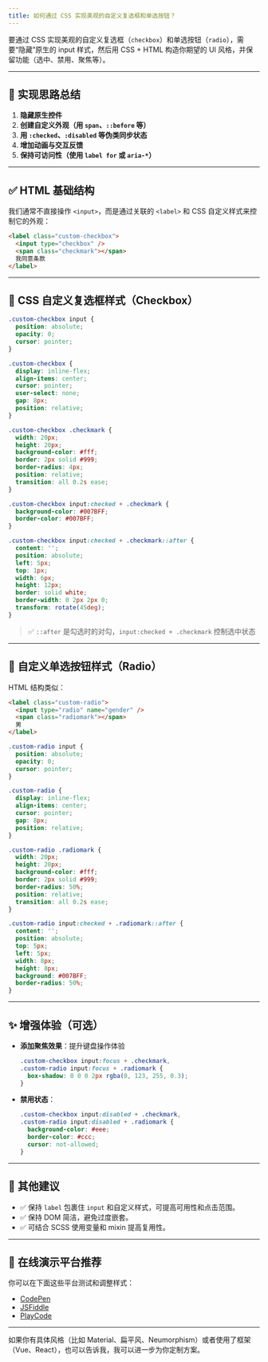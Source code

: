 ```yaml
---
title: 如何通过 CSS 实现美观的自定义复选框和单选按钮？
---
```


要通过 CSS 实现美观的自定义复选框（`checkbox`）和单选按钮（`radio`），需要“隐藏”原生的 input 样式，然后用 CSS + HTML 构造你期望的 UI 风格，并保留功能（选中、禁用、聚焦等）。

---

## 🎯 实现思路总结

1. **隐藏原生控件**
2. **创建自定义外观（用 `span`、`::before` 等）**
3. **用 `:checked`、`:disabled` 等伪类同步状态**
4. **增加动画与交互反馈**
5. **保持可访问性（使用 `label for` 或 `aria-*`）**

---

## ✅ HTML 基础结构

我们通常不直接操作 `<input>`，而是通过关联的 `<label>` 和 CSS 自定义样式来控制它的外观：

```html
<label class="custom-checkbox">
  <input type="checkbox" />
  <span class="checkmark"></span>
  我同意条款
</label>
```

---

## 🎨 CSS 自定义复选框样式（Checkbox）

```css
.custom-checkbox input {
  position: absolute;
  opacity: 0;
  cursor: pointer;
}

.custom-checkbox {
  display: inline-flex;
  align-items: center;
  cursor: pointer;
  user-select: none;
  gap: 8px;
  position: relative;
}

.custom-checkbox .checkmark {
  width: 20px;
  height: 20px;
  background-color: #fff;
  border: 2px solid #999;
  border-radius: 4px;
  position: relative;
  transition: all 0.2s ease;
}

.custom-checkbox input:checked + .checkmark {
  background-color: #007BFF;
  border-color: #007BFF;
}

.custom-checkbox input:checked + .checkmark::after {
  content: '';
  position: absolute;
  left: 5px;
  top: 1px;
  width: 6px;
  height: 12px;
  border: solid white;
  border-width: 0 2px 2px 0;
  transform: rotate(45deg);
}
```

> ✅ `::after` 是勾选时的对勾，`input:checked + .checkmark` 控制选中状态

---

## 🔘 自定义单选按钮样式（Radio）

HTML 结构类似：

```html
<label class="custom-radio">
  <input type="radio" name="gender" />
  <span class="radiomark"></span>
  男
</label>
```

```css
.custom-radio input {
  position: absolute;
  opacity: 0;
  cursor: pointer;
}

.custom-radio {
  display: inline-flex;
  align-items: center;
  cursor: pointer;
  gap: 8px;
  position: relative;
}

.custom-radio .radiomark {
  width: 20px;
  height: 20px;
  background-color: #fff;
  border: 2px solid #999;
  border-radius: 50%;
  position: relative;
  transition: all 0.2s ease;
}

.custom-radio input:checked + .radiomark::after {
  content: '';
  position: absolute;
  top: 5px;
  left: 5px;
  width: 8px;
  height: 8px;
  background: #007BFF;
  border-radius: 50%;
}
```

---

## ✨ 增强体验（可选）

* **添加聚焦效果**：提升键盘操作体验

  ```css
  .custom-checkbox input:focus + .checkmark,
  .custom-radio input:focus + .radiomark {
    box-shadow: 0 0 0 2px rgba(0, 123, 255, 0.3);
  }
  ```

* **禁用状态**：

  ```css
  .custom-checkbox input:disabled + .checkmark,
  .custom-radio input:disabled + .radiomark {
    background-color: #eee;
    border-color: #ccc;
    cursor: not-allowed;
  }
  ```

---

## 🧩 其他建议

* ✅ 保持 `label` 包裹住 `input` 和自定义样式，可提高可用性和点击范围。
* ✅ 保持 DOM 简洁，避免过度嵌套。
* ✅ 可结合 SCSS 使用变量和 mixin 提高复用性。

---

## 🧪 在线演示平台推荐

你可以在下面这些平台测试和调整样式：

* [CodePen](https://codepen.io/)
* [JSFiddle](https://jsfiddle.net/)
* [PlayCode](https://playcode.io/)

---

如果你有具体风格（比如 Material、扁平风、Neumorphism）或者使用了框架（Vue、React），也可以告诉我，我可以进一步为你定制方案。
